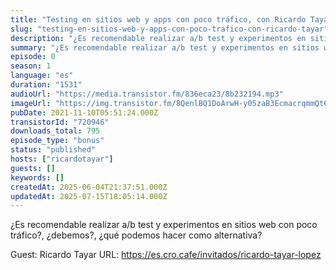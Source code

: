 ```yaml
---
title: "Testing en sitios web y apps con poco tráfico, con Ricardo Tayar"
slug: "testing-en-sitios-web-y-apps-con-poco-trafico-con-ricardo-tayar"
description: "¿Es recomendable realizar a/b test y experimentos en sitios web con poco tráfico?, ¿debemos?, ¿qué podemos hacer como alternativa?\n\nGuest: Ricardo Tayar\nURL: https://es.cro.cafe/invitados/ricardo-tayar-lopez"
summary: "¿Es recomendable realizar a/b test y experimentos en sitios web con poco tráfico?, ¿debemos?, ¿qué podemos hacer como alternativa?"
episode: 0
season: 1
language: "es"
duration: "1531"
audioUrl: "https://media.transistor.fm/836eca23/8b232194.mp3"
imageUrl: "https://img.transistor.fm/8QenlBQ1DoArwH-y05zaB3EcmacrqmmQt6zf5FKhFr4/rs:fill:3000:3000:1/q:60/aHR0cHM6Ly9pbWct/dXBsb2FkLXByb2R1/Y3Rpb24udHJhbnNp/c3Rvci5mbS84Yzlk/YmUzNTYxYjZiZDY2/N2FiMWZiMzg3ZDg1/MmZmYy5qcGc.webp"
pubDate: 2021-11-10T05:51:24.000Z
transistorId: "720946"
downloads_total: 795
episode_type: "bonus"
status: "published"
hosts: ["ricardotayar"]
guests: []
keywords: []
createdAt: 2025-06-04T21:37:51.000Z
updatedAt: 2025-07-15T18:05:14.000Z
---
```


¿Es recomendable realizar a/b test y experimentos en sitios web con poco tráfico?, ¿debemos?, ¿qué podemos hacer como alternativa?

Guest: Ricardo Tayar
URL: https://es.cro.cafe/invitados/ricardo-tayar-lopez
